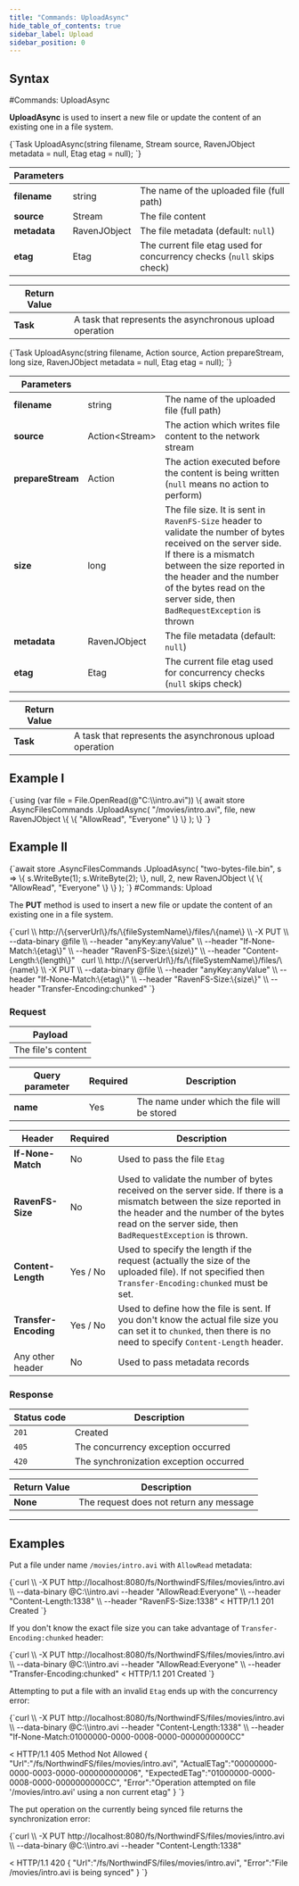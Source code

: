 ---
title: "Commands: UploadAsync"
hide_table_of_contents: true
sidebar_label: Upload
sidebar_position: 0
---




## Syntax
<LanguageSwitcher supportedLanguages={supportedLanguages} />
<LanguageContent language="csharp">
#Commands: UploadAsync

**UploadAsync** is used to insert a new file or update the content of an existing one in a file system.



<TabItem value="upload_1" label="upload_1">
<CodeBlock language="csharp">
{`Task UploadAsync(string filename, Stream source, RavenJObject metadata = null, Etag etag = null);
`}
</CodeBlock>
</TabItem>

| Parameters | | |
| ------------- | ------------- | ----- |
| **filename** | string | The name of the uploaded file (full path) |
| **source** | Stream | The file content |
| **metadata** | RavenJObject | The file metadata (default: `null`) |
| **etag** | Etag | The current file etag used for concurrency checks (`null` skips check) |

| Return Value | |
| ------------- | ------------- |
| **Task** | A task that represents the asynchronous upload operation |

<TabItem value="upload_3" label="upload_3">
<CodeBlock language="csharp">
{`Task UploadAsync(string filename, Action<Stream> source, Action prepareStream, long size, RavenJObject metadata = null, Etag etag = null);
`}
</CodeBlock>
</TabItem>

| Parameters | | |
| ------------- | ------------- | ----- |
| **filename** | string | The name of the uploaded file (full path) |
| **source** | Action&lt;Stream&gt; | The action which writes file content to the network stream |
| **prepareStream** | Action | The action executed before the content is being written (`null` means no action to perform) |
| **size** | long | The file size. It is sent in `RavenFS-Size` header to validate the number of bytes received on the server side. If there is a mismatch between the size reported in the header and the number of the bytes read on the server side, then `BadRequestException` is thrown |
| **metadata** | RavenJObject | The file metadata (default: `null`) |
| **etag** | Etag | The current file etag used for concurrency checks (`null` skips check) |

| Return Value | |
| ------------- | ------------- |
| **Task** | A task that represents the asynchronous upload operation |

## Example I

<TabItem value="upload_2" label="upload_2">
<CodeBlock language="csharp">
{`using (var file = File.OpenRead(@"C:\\intro.avi"))
\{
	await store
	.AsyncFilesCommands
	.UploadAsync(
		"/movies/intro.avi",
		file,
		new RavenJObject
		\{
			\{
				"AllowRead", "Everyone"
			\}
		\}
	);
\}
`}
</CodeBlock>
</TabItem>

## Example II

<TabItem value="upload_4" label="upload_4">
<CodeBlock language="csharp">
{`await store
	.AsyncFilesCommands
	.UploadAsync(
		"two-bytes-file.bin",
		s =>
		\{
			s.WriteByte(1);
			s.WriteByte(2);
		\},
		null,
		2,
		new RavenJObject
		\{
			\{
				"AllowRead", "Everyone"
			\}
		\}
	);
`}
</CodeBlock>
</TabItem>

</LanguageContent>
<LanguageContent language="http">
#Commands: Upload

The **PUT** method is used to insert a new file or update the content of an existing one in a file system.



<TabItem value="json" label="json">
<CodeBlock language="json">
{`curl \\
	http://\{serverUrl\}/fs/\{fileSystemName\}/files/\{name\}  \\
	-X PUT \\
	--data-binary @file  \\
	--header "anyKey:anyValue" \\
    --header "If-None-Match:\{etag\}" \\
    --header "RavenFS-Size:\{size\}" \\ 
    --header "Content-Length:\{length\}"
 
curl \\
	http://\{serverUrl\}/fs/\{fileSystemName\}/files/\{name\}  \\
	-X PUT \\
	--data-binary @file  \\
	--header "anyKey:anyValue" \\
    --header "If-None-Match:\{etag\}" \\
    --header "RavenFS-Size:\{size\}" \\ 
    --header "Transfer-Encoding:chunked"
`}
</CodeBlock>
</TabItem>

### Request

| Payload |
| ------- |
| The file's content|

| Query parameter | Required | Description |
| ------------- | -- | ---- |
| **name** | Yes | The name under which the file will be stored |

| Header | Required | Description |
| --------| ------- | --- |
| **If-None-Match** | No |  Used to pass the file `Etag` |
| **RavenFS-Size** | No |  Used to validate the number of bytes received on the server side. If there is a mismatch between the size reported in the header and the number of the bytes read on the server side, then `BadRequestException` is thrown. |
| **Content-Length** | Yes / No |  Used to specify the length if the request (actually the size of the uploaded file). If not specified then `Transfer-Encoding:chunked` must be set. |
| **Transfer-Encoding** | Yes / No |  Used to define how the file is sent. If you don't know the actual file size you can set it to `chunked`, then there is no need to specify `Content-Length` header. |
| Any other header | No | Used to pass metadata records |

### Response

| Status code | Description |
| ----------- | - |
| `201` | Created |
| `405` | The concurrency exception occurred |
| `420` | The synchronization exception occurred |

| Return Value | Description |
| ------------- | ------------- |
| **None** | The request does not return any message |

---

## Examples

Put a file under name `/movies/intro.avi` with `AllowRead` metadata:

<TabItem value="json" label="json">
<CodeBlock language="json">
{`curl \\
	-X PUT http://localhost:8080/fs/NorthwindFS/files/movies/intro.avi  \\
	--data-binary @C:\\intro.avi
	--header "AllowRead:Everyone" \\
	--header "Content-Length:1338" \\
    --header "RavenFS-Size:1338"
< HTTP/1.1 201 Created
`}
</CodeBlock>
</TabItem>

If you don't know the exact file size you can take advantage of `Transfer-Encoding:chunked` header:

<TabItem value="json" label="json">
<CodeBlock language="json">
{`curl \\
	-X PUT http://localhost:8080/fs/NorthwindFS/files/movies/intro.avi  \\
	--data-binary @C:\\intro.avi
	--header "AllowRead:Everyone" \\
	--header "Transfer-Encoding:chunked"
< HTTP/1.1 201 Created
`}
</CodeBlock>
</TabItem>


Attempting to put a file with an invalid `Etag` ends up with the concurrency error:

<TabItem value="json" label="json">
<CodeBlock language="json">
{`curl \\
	-X PUT http://localhost:8080/fs/NorthwindFS/files/movies/intro.avi  \\
	--data-binary @C:\\intro.avi
	--header "Content-Length:1338" \\
    --header "If-None-Match:01000000-0000-0008-0000-0000000000CC"
 
< HTTP/1.1 405 Method Not Allowed
\{
    "Url":"/fs/NorthwindFS/files/movies/intro.avi",
    "ActualETag":"00000000-0000-0003-0000-000000000006",
    "ExpectedETag":"01000000-0000-0008-0000-0000000000CC",
    "Error":"Operation attempted on file '/movies/intro.avi' using a non current etag"
\}
`}
</CodeBlock>
</TabItem>

The put operation on the currently being synced file returns the synchronization error:

<TabItem value="json" label="json">
<CodeBlock language="json">
{`curl \\
	-X PUT http://localhost:8080/fs/NorthwindFS/files/movies/intro.avi  \\
	--data-binary @C:\\intro.avi
	--header "Content-Length:1338"
 
< HTTP/1.1 420
\{
    "Url":"/fs/NorthwindFS/files/movies/intro.avi",
    "Error":"File /movies/intro.avi is being synced"
\}
`}
</CodeBlock>
</TabItem>

</LanguageContent>

<!---

-->